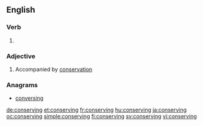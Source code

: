 ==English==

===Verb===
{{head|en|present participle}}

# {{present participle of|conserve|lang=en|nocat=1}}

===Adjective===
{{en-adj}}

# Accompanied by [[conservation]]

===Anagrams===
* [[conversing#English|conversing]]

[[de:conserving]]
[[et:conserving]]
[[fr:conserving]]
[[hu:conserving]]
[[ja:conserving]]
[[oc:conserving]]
[[simple:conserving]]
[[fi:conserving]]
[[sv:conserving]]
[[vi:conserving]]